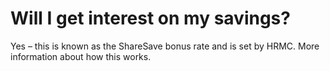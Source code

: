 # Will I get interest on my savings?

Yes – this is known as the ShareSave bonus rate and is set by HRMC. More information about how this works.